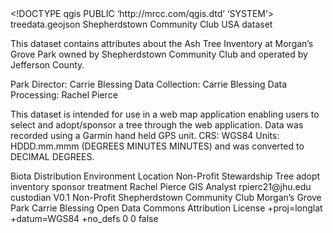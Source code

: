 <!DOCTYPE qgis PUBLIC 'http://mrcc.com/qgis.dtd' 'SYSTEM'>
<qgis version="3.32.3-Lima">
  <identifier>treedata.geojson</identifier>
  <parentidentifier>Shepherdstown Community Club</parentidentifier>
  <language>USA</language>
  <type>dataset</type>
  <title>Shepherdstown Community Club</title>
  <abstract>This dataset contains attributes about the Ash Tree Inventory at Morgan's Grove Park owned by Shepherdstown Community Club and operated by Jefferson County. 

Park Director: Carrie Blessing
Data Collection: Carrie Blessing
Data Processing: Rachel Pierce

This dataset is intended for use in a web map application enabling users to select and adopt/sponsor a tree through the web application.
Data was recorded using a Garmin hand held GPS unit.
CRS: WGS84
Units: HDDD.mm.mmm (DEGREES MINUTES MINUTES) and was converted to DECIMAL DEGREES.

</abstract>
  <keywords vocabulary="gmd:topicCategory">
    <keyword>Biota</keyword>
    <keyword>Distribution</keyword>
    <keyword>Environment</keyword>
    <keyword>Location</keyword>
    <keyword>Non-Profit</keyword>
    <keyword>Stewardship</keyword>
    <keyword>Tree</keyword>
    <keyword>adopt</keyword>
    <keyword>inventory</keyword>
    <keyword>sponsor</keyword>
    <keyword>treatment</keyword>
  </keywords>
  <contact>
    <name>Rachel Pierce</name>
    <organization></organization>
    <position>GIS Analyst</position>
    <voice></voice>
    <fax></fax>
    <email>rpierc21@jhu.edu</email>
    <role>custodian</role>
  </contact>
  <links>
    <link size="" url="http://" type="Payment Portal" description="Link to payment for tree sponsorship" mimeType="" format="" name="undefined 1"/>
  </links>
  <history>V0.1</history>
  <dates>
    <date type="Created" value="2024-01-20T00:00:00"/>
    <date type="Published" value="2024-01-20T00:00:00"/>
  </dates>
  <fees></fees>
  <constraints type="use">Non-Profit</constraints>
  <rights>Shepherdstown Community Club</rights>
  <rights>Morgan's Grove Park</rights>
  <rights>Carrie Blessing</rights>
  <license>Open Data Commons Attribution License</license>
  <encoding></encoding>
  <crs>
    <spatialrefsys nativeFormat="Wkt">
      <wkt></wkt>
      <proj4>+proj=longlat +datum=WGS84 +no_defs</proj4>
      <srsid>0</srsid>
      <srid>0</srid>
      <authid></authid>
      <description></description>
      <projectionacronym></projectionacronym>
      <ellipsoidacronym></ellipsoidacronym>
      <geographicflag>false</geographicflag>
    </spatialrefsys>
  </crs>
  <extent>
    <spatial maxx="-77.81961667000000205" dimensions="2" minx="-77.82361667000000693" minz="0" crs="" maxy="39.42303333000000265" maxz="0" miny="39.41931667000000061"/>
    <temporal>
      <period>
        <start></start>
        <end></end>
      </period>
    </temporal>
  </extent>
</qgis>
